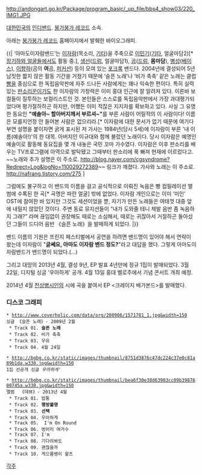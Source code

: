 http://andongart.go.kr/Package/program_basic/_up_file/bbs4_show03/220_IMG1.JPG

[[대한민국]]의 [[인디]]밴드. [[붕가붕가 레코드]] 소속.

아래는 [[붕가붕가 레코드]] 홈페이지에서 발췌한 바이오그래피.

{{|
‘아마도이자람밴드’는 [[이자람]](목소리, [[기타]])을 주축으로 [[이민기]]([[기타]], 얼굴마담2)[* [[장기하와 얼굴들]]에서도 활동 중.], [[생선]]([[드럼]], 얼굴마담1), [[곰]]([[드럼]], '''몸마담'''), [[병성]]([[베이스]]), [[이향하]](곰의 '''여'''곰, [[퍼커션]]) 등이 모여 있는 [[포크]]록 밴드다. 2004년에 결성되어 5년 남짓한 짧지 않은 활동 기간을 거쳤기 때문에 ‘슬픈 노래’나 ‘비가 축축’ 같은 노래는 클럽 [[빵]]을 중심으로 한 독립음악판에 자주 드나든 사람에게는 꽤나 익숙한 편이다. 특히 실력 있는 [[판소리]]꾼이기도 한 이자람의 가창력은 이미 홍대 인근에 잘 알려져 있다. 이른바 보컬들이 질투하는 보컬리스트인 것. 본인들은 스스로를 독립음악판에서 가장 과대평가되었다며 평가절하하곤 하지만, 어쨌든 이미 적잖은 지지자를 확보하고 있다. 사실 그 유명한 동요인 '''"예솔아~ 할아버지께서 부르셔~"'''를 부른 사람이 어릴적의 이 사람이다! 이름은 모를지언정 안 들어본 사람은 없으리라.[* 이자람에 대한 문서가 없기 때문에 여기다 부연 설명을 붙이자면 굵게 표시된 저 가사는 1984년(당시 5세)에 이자람이 부른 '내 이름(예솔아!)'의 한 대목. 아버지인 이규대와 함께 불렀던 노래이다. 당시 이자람은 예명인 예솔이로 활동해 동요집을 몇 개 내놓은 국민 꼬마 가수였다. 이자람은 이후 판소리를 배우는 TV프로그램에 아역으로 발탁됐고 그때부터 판소리에 푹 빠져 현재에 이르렀다고. ~~노래와 추가 설명은 이 주소로. http://blog.naver.com/cgsyndrome?Redirect=Log&logNo=110029272389~~ 링크가 깨졌다. 가사와 노래는 이 주소로. http://nafrang.tistory.com/275 ]

그럼에도 불구하고 이 밴드의 이름을 걸고 공식적으로 이뤄진 녹음은 빵 컴필레이션 앨범에 수록된 한 곡[* 곡명은 파란 얼굴] 밖에 없었다. 이자람 개인으로는 이미 ‘미인’ OST에 참여한 바 있지만 그것도 세션이었을 뿐, 자기가 만든 노래들은 여태껏 대중 앞에 내밀지 않았던 것이다. 주변 동료 뮤지션들이 “내가 도와줄 테니 제발 음반 좀 녹음하지 그래?” 라며 끊임없이 권장해도 때로는 소심해서, 때로는 귀찮아서 거절하곤 돌아섰던 그들이 드디어 음반 《슬픈 노래》을 발매하게 되었다. 
|}}

밴드 이름의 기원은 프린지 페스티벌에서 공연을 하려면 밴드명이 있어야 해서 연락이 왔는데 이자람이 "'''글쎄요, 아마도 이자람 밴드 정도?'''"라고 대답을 했다. 그렇게 아마도이자람밴드가 밴드명이 되었다.(...)

그리고 대망의 2013년 4월, 결성 9년, EP 발표 4년만에 정규 1집이 발매되었다.
3월 22일, 디지털 싱글 '우아하게' 공개.
{{{#!html
 <iframe width="560" height="315" src="http://www.youtube.com/embed/SBrc8Lm7Qms" frameborder="0" allowfullscreen></iframe> 
}}}
4월 13일 홍대 벨로주에서 기념 콘서트 개최 예정.

2014년 4월 [[천상병]]시인의 시에 곡을 붙여서 EP <크레이지 배가본드>를 발매했다.

=== 디스코 그래피 ===
 * http://www.coverholic.com/data/org/200906/1571781_1.jpg&width=150
 싱글 《슬픈 노래》- 2009년 2월
  * Track 01. '''슬픈 노래'''
  * Track 02. 비가 축축
  * Track 03. 우유
  * Track 04. 4월 24일

 * http://bgbg.co.kr/static/images/thumbnail/8751d3876c47dc224c37e0c81a89b1da.w330.jpg&width=150
 1집 선공개 싱글 ''우아하게'''

 * http://bgbg.co.kr/static/images/thumbnail/bea6f30e38d63903cc09b3987600745a.w330.jpg&width=150
 앨범  《데뷰》- 2013년 4월
  * Track 01. 밥통
  * Track 02. '''행방불명'''
  * Track 03. '''선택'''
  * Track 04. 우아하게
  * Track 05.  I'm On Round 
  * Track 06. 벙어리 여가수
  * Track 07. I'm
  * Track 08. 기다려봐도
  * Track 09. 괜찮을까
  * Track 10. 게으름뱅이 왈츠

[[각주]]
